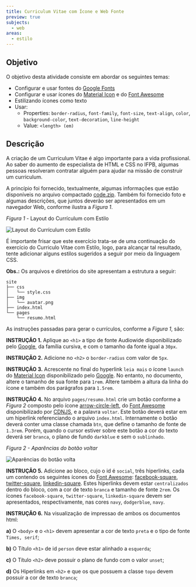 ```yaml
---
title: Curriculum Vitae com Ícone e Web Fonte
preview: true
subjects:
  - web
areas:
  - estilo
---
```



## Objetivo

O objetivo desta atividade consiste em abordar os seguintes temas:

- Configurar e usar fontes do [Google Fonts](https://fonts.google.com/)
- Configurar e usar ícones do [Material Icon](https://material.io/icons/) e do [Font Awesome](http://fontawesome.io/)
- Estilizando ícones como texto
- Usar:
  - Properties: `border-radius`, `font-family`, `font-size`, `text-align`, `color`, `background-color`, `text-decoration`, `line-height`
  - Value: `<length> (em)`

## Descrição

A criação de um Curriculum Vitae é algo importante para a vida profissional. Ao saber do aumento de especialista de HTML e CSS no IFPB, algumas pessoas resolveram contratar alguém para ajudar na missão de construir um curriculum.

A princípio foi fornecido, textualmente, algumas informações que estão disponíveis no arquivo compactado [code.zip](https://download-directory.github.io/?url=https://github.com/ifpb/exercises/tree/main/src/pages/exercises/web-markup-curriculum-icon/_codes/html/code/). Também foi fornecido foto e algumas descrições, que juntos deverão ser apresentados em um navegador Web, conforme ilustra a *Figura 1*.

*Figura 1* - Layout do Currículum com Estilo

<Image src={screen} alt="Layout do Currículum com Estilo" class="border p-4" />

É importante frisar que este exercício trata-se de uma continuação do exercício do Curriculo Vitae com Estilo, logo, para alcançar tal resultado, tente adicionar alguns estilos sugeridos a seguir por meio da linguagem CSS.

**Obs.:** Os arquivos e diretórios do site apresentam a estrutura a seguir:

```
site
├── css
│   └── style.css
├── img
│   └── avatar.png
├── index.html
└── pages
    └── resumo.html
```

As instruções passadas para gerar o currículos, conforme a *Figura 1*, são:

**INSTRUÇÃO 1.** Aplique ao `<h1>` a tipo de fonte Audiowide disponibilizado pelo [Google](https://fonts.googleapis.com/css?family=Audiowide), da família cursiva, e com o tamanho da fonte igual a `30px`.

**INSTRUÇÃO 2.** Adicione no `<h2>` o `border-radius` com valor de `5px`.

**INSTRUÇÃO 3.** Acrescente no final do hyperlink `leia mais` o ícone `launch` do [Material Icon](https://material.io/icons/) disponibilizado pelo [Google](](https://fonts.googleapis.com/icon?family=Material+Icons)). No entanto, no documento, altere o tamanho de sua fonte para `1rem`. Altere também a altura da linha do ícone e também dos parágrafos para `1.5rem`.

**INSTRUÇÃO 4.** No arquivo `pages/resumo.html` crie um botão conforme a *Figura 2* composto pelo ícone [arrow-circle-left](https://fontawesome.com/icons/arrow-circle-left?style=solid), do [Font Awesome](http://fontawesome.io/) disponibilizado por [CDNJS](https://cdnjs.cloudflare.com/ajax/libs/font-awesome/5.14.0/css/fontawesome.min.css), e a palavra `voltar`. Este botão deverá estar em um hiperlink referenciando o arquivo `index.html`. Internamente o botão deverá conter uma classe chamada `btn`, que define o tamanho de fonte de `1.3rem`. Porém, quando o cursor estiver sobre este botão a cor do texto deverá ser `branca`, o plano de fundo `darkblue` e sem o `sublinhado`.

*Figura 2 - Aparências do botão voltar*

<Image src={button} alt="Aparências do botão volta" class="border p-4" />

**INSTRUÇÃO 5.** Adicione ao bloco, cujo o id é `social`, três hiperlinks, cada um contendo os seguintes ícones do [Font Awesome](http://fontawesome.io/): [facebook-square](https://fontawesome.com/icons/facebook-square?style=brands), [twitter-square](https://fontawesome.com/icons/twitter-square?style=brands), [linkedin-square](https://fontawesome.com/icons/linkedin?style=brands). Estes hiperlinks devem estar `centralizados` dentro do bloco, com a cor de texto `branca` e tamanho de fonte `2rem`. Os ícones `facebook-square`, `twitter-square`, `linkedin-square` devem ser apresentados, respectivamente, nas cores `navy`, `dodgerblue`, `navy`.

**INSTRUÇÃO 6.** Na visualização de impressao de ambos os documentos html:

**a)** O `<body>` e o `<h1>` devem apresentar a cor de texto `preta` e o tipo de fonte `Times, serif`;

**b)** O Título `<h1>` de id `person` deve estar alinhado a `esquerda`;

**c)** O Título `<h2>` deve possuir o plano de fundo com o valor `unset`;

**d)** Os Hiperlinks em `<h2>` e que os que possuem a classe `topo` devem possuir a cor de texto `branca`;
